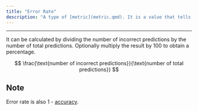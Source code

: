 ```yaml
---
title: "Error Rate"
description: "A type of [metric](metric.qmd). It is a value that tells us how often a model produces incorrect predictions. The lower the error rate, the better."
---
```


---

It can be calculated by dividing the number of incorrect predictions by the number of total predictions. Optionally multiply the result by 100 to obtain a percentage.

$$
\frac{\text{number of incorrect predictions}}{\text{number of total predictions}}
$$

::: {.callout-note collapse="true" appearance="simple"}
# Note
Error rate is also 1 - [accuracy](accuracy.qmd).
:::